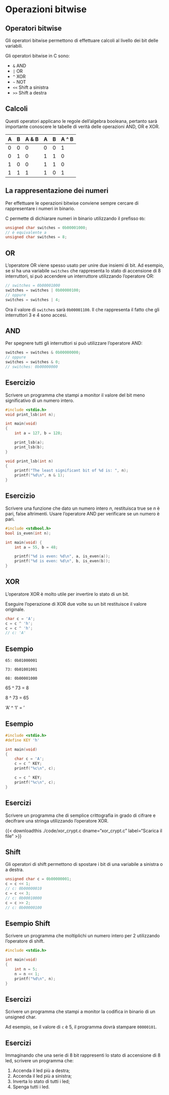 # Operazioni bitwise

## Operatori bitwise

Gli operatori bitwise permettono di effettuare calcoli al livello dei bit delle variabili.

Gli operatori bitwise in C sono:

- `&` AND
- `|` OR
- `^` XOR
- `~` NOT
- `<<` Shift a sinistra
- `>>` Shift a destra

## Calcoli

Questi operatori applicano le regole dell'algebra booleana, pertanto sarà importante conoscere le tabelle di verità delle operazioni AND, OR e XOR.

| A | B | A & B | A | B | A ^ B | ~A |
|---|---|---------|--------|---------|---|
| 0 | 0 |    0    |   0    |    0    |   1    |
| 0 | 1 |    0    |   1    |    1    |  0    |
| 1 | 0 |    0    |   1    |    1    | 0    |
| 1 | 1 |    1    |   1    |    0    | 1    |

## La rappresentazione dei numeri

Per effettuare le operazioni bitwise conviene sempre cercare di rappresentare i numeri in binario.

C permette di dichiarare numeri in binario utilizzando il prefisso `0b`:

```c
unsigned char switches = 0b00001000;
// è equivalente a
unsigned char switches = 8;
```

## OR

L'operatore OR viene spesso usato per unire due insiemi di bit. Ad esempio, se si ha una variabile `switches` che rappresenta lo stato di accensione di 8 interruttori, si può accendere un interruttore utilizzando l'operatore OR:

```c
// switches = 0b00001000
switches = switches | 0b00000100;
// oppure
switches = switches | 4;
```

Ora il valore di `switches` sarà `0b00001100`. Il che rappresenta il fatto che gli interruttori 3 e 4 sono accesi.

## AND

Per spegnere tutti gli interruttori si può utilizzare l'operatore AND:

```c
switches = switches & 0b00000000;
// oppure
switches = switches & 0;
// switches: 0b00000000
```

## Esercizio

Scrivere un programma che stampi a monitor il valore del bit meno significativo di un numero intero.

```c
#include <stdio.h>
void print_lsb(int n);

int main(void)
{
    int a = 127, b = 128;

    print_lsb(a);
    print_lsb(b);
}

void print_lsb(int n)
{
    printf("The least significant bit of %d is: ", n);
    printf("%d\n", n & 1);
}
```

## Esercizio

Scrivere una funzione che dato un numero intero $n$, restituisca true se $n$ è pari, false altrimenti. Usare l'operatore AND per verificare se un numero è pari.

```c
#include <stdbool.h>
bool is_even(int n);

int main(void) {
    int a = 55, b = 48;

    printf("%d is even: %d\n", a, is_even(a));
    printf("%d is even: %d\n", b, is_even(b));
}
```

## XOR

L'operatore XOR è molto utile per invertire lo stato di un bit.

::: {.callout-note}
Eseguire l'operazione di XOR due volte su un bit restituisce il valore originale.

```c
char c = 'A';
c = c ^ 'h';
c = c ^ 'h';
// c: 'A'
```
:::

## Esempio

`65: 0b01000001`

`73: 0b01001001`

`08: 0b00001000`

65 ^ 73 = 8

8 ^ 73 = 65

'A' ^ 'I' = '\b'

## Esempio

```c
#include <stdio.h>
#define KEY 'h'

int main(void)
{
    char c = 'A';
    c = c ^ KEY;
    printf("%c\n", c);

    c = c ^ KEY;
    printf("%c\n", c);
}

```

## Esercizi

Scrivere un programma che di semplice crittografia in grado di cifrare e decifrare una stringa utilizzando l'operatore XOR.

{{< downloadthis ./code/xor_crypt.c dname="xor_crypt.c" label="Scarica il file" >}}

## Shift

Gli operatori di shift permettono di spostare i bit di una variabile a sinistra o a destra.

```c
unsigned char c = 0b00000001;
c = c << 1;
// c: 0b00000010
c = c << 3;
// c: 0b00010000
c = c >> 2;
// c: 0b00000100
```

## Esempio Shift

Scrivere un programma che moltiplichi un numero intero per 2 utilizzando l'operatore di shift.

```c
#include <stdio.h>

int main(void)
{
    int n = 5;
    n = n << 1;
    printf("%d\n", n);
}
```

## Esercizi

Scrivere un programma che stampi a monitor la codifica in binario di un unsigned char.

Ad esempio, se il valore di `c` è 5, il programma dovrà stampare `00000101`.

## Esercizi

Immaginando che una serie di 8 bit rappresenti lo stato di accensione di 8 led, scrivere un programma che:

1. Accenda il led più a destra;
2. Accenda il led più a sinistra;
3. Inverta lo stato di tutti i led;
4. Spenga tutti i led.
